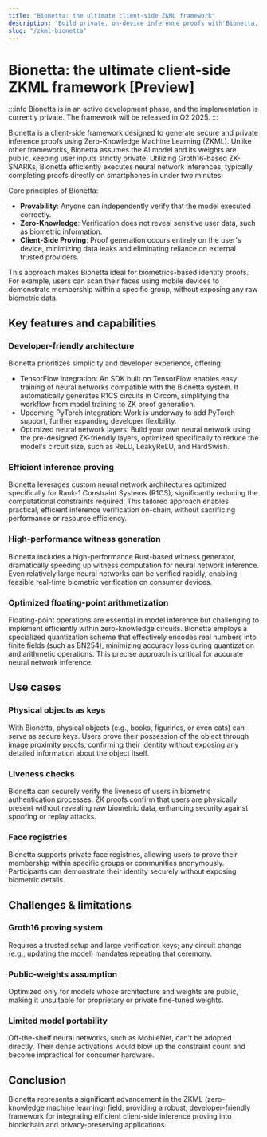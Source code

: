 ```yaml
---
title: "Bionetta: the ultimate client-side ZKML framework"
description: "Build private, on-device inference proofs with Bionetta, a Groth16-powered client-side ZKML framework."
slug: "/zkml-bionetta"
---
```



# Bionetta: the ultimate client-side ZKML framework [Preview]

:::info
Bionetta is in an active development phase, and the implementation is currently private. The framework will be released in Q2 2025.
:::

Bionetta is a client-side framework designed to generate secure and private inference proofs using Zero-Knowledge Machine Learning (ZKML). Unlike other frameworks, Bionetta assumes the AI model and its weights are public, keeping user inputs strictly private. Utilizing Groth16-based ZK-SNARKs, Bionetta efficiently executes neural network inferences, typically completing proofs directly on smartphones in under two minutes.

Core principles of Bionetta:
- **Provability**: Anyone can independently verify that the model executed correctly.
- **Zero-Knowledge**: Verification does not reveal sensitive user data, such as biometric information.
- **Client-Side Proving**: Proof generation occurs entirely on the user's device, minimizing data leaks and eliminating reliance on external trusted providers.

This approach makes Bionetta ideal for biometrics-based identity proofs. For example, users can scan their faces using mobile devices to demonstrate membership within a specific group, without exposing any raw biometric data.

## Key features and capabilities

### Developer-friendly architecture

Bionetta prioritizes simplicity and developer experience, offering:
- TensorFlow integration: An SDK built on TensorFlow enables easy training of neural networks compatible with the Bionetta system. It automatically generates R1CS circuits in Circom, simplifying the workflow from model training to ZK proof generation.
- Upcoming PyTorch integration: Work is underway to add PyTorch support, further expanding developer flexibility.
- Optimized neural network layers:  Build your own neural network using the pre-designed ZK-friendly layers, optimized specifically to reduce the model's circuit size, such as ReLU, LeakyReLU, and HardSwish.

### Efficient inference proving

Bionetta leverages custom neural network architectures optimized specifically for Rank-1 Constraint Systems (R1CS), significantly reducing the computational constraints required. This tailored approach enables practical, efficient inference verification on-chain, without sacrificing performance or resource efficiency.

### High-performance witness generation

Bionetta includes a high-performance Rust-based witness generator, dramatically speeding up witness computation for neural network inference. Even relatively large neural networks can be verified rapidly, enabling feasible real-time biometric verification on consumer devices.

### Optimized floating-point arithmetization

Floating-point operations are essential in model inference but challenging to implement efficiently within zero-knowledge circuits. Bionetta employs a specialized quantization scheme that effectively encodes real numbers into finite fields (such as BN254), minimizing accuracy loss during quantization and arithmetic operations. This precise approach is critical for accurate neural network inference.

## Use cases

### Physical objects as keys

With Bionetta, physical objects (e.g., books, figurines, or even cats) can serve as secure keys. Users prove their possession of the object through image proximity proofs, confirming their identity without exposing any detailed information about the object itself.

### Liveness checks

Bionetta can securely verify the liveness of users in biometric authentication processes. ZK proofs confirm that users are physically present without revealing raw biometric data, enhancing security against spoofing or replay attacks.

### Face registries

Bionetta supports private face registries, allowing users to prove their membership within specific groups or communities anonymously. Participants can demonstrate their identity securely without exposing biometric details.

## Challenges & limitations

### Groth16 proving system

Requires a trusted setup and large verification keys; any circuit change (e.g., updating the model) mandates repeating that ceremony.

### Public-weights assumption

Optimized only for models whose architecture and weights are public, making it unsuitable for proprietary or private fine-tuned weights.

### Limited model portability

Off-the-shelf neural networks, such as MobileNet, can't be adopted directly. Their dense activations would blow up the constraint count and become impractical for consumer hardware.

## Conclusion

Bionetta represents a significant advancement in the ZKML (zero-knowledge machine learning) field, providing a robust, developer-friendly framework for integrating efficient client-side inference proving into blockchain and privacy-preserving applications.